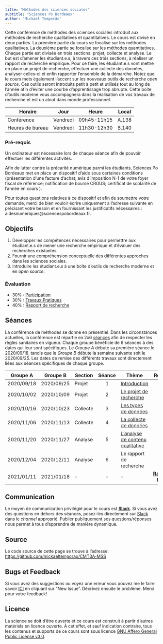 ```yaml
---
title: "Méthodes des sciences sociales"
subtitle: "Sciences Po Bordeaux"
author: "Mickael Temporão"
---
```


Cette conférence de méthodes des sciences sociales introduit aux méthodes de recherche qualitatives et quantitatives. Le cours est divisé en deux parties. La première partie du cours se focalise sur les méthodes qualitatives. La deuxième partie se focalise sur les méthodes quantitatives. Chaque partie est divisée en trois sections: projet, collecte et analyse. Le but est d'amener les étudiant.e.s, à travers ces trois sections, à réaliser un rapport de recherche empirique. Pour ce faire, les étudiant.e.s vont mettre en place un projet de recherche, effectuer une collecte des données, analyser celles-ci et enfin rapporter l'ensemble de la démarche. Notez que le cours mets également l'accent sur les nouveaux outils de recherche *open source*. Ces outils seront introduits petit à petit et utilisés tout au long de l'année afin d'éviter une courbe d'apprentissage trop abrupte. Cette boîte d'outils moderne vous accompagnera dans la réalisation de vos travaux de recherche et est un atout dans monde professionnel.

| Horaire          | Jour          | Heure       | Local |
| -------------    | ------------- | -           | -     |
| Conférence       | Vendredi      | 09h45-11h15 | A.138 |
| Heures de bureau | Vendredi      | 11h30-12h30 | B.140 |


### Pré-requis

Un ordinateur est nécessaire lors de chaque séance afin de pouvoir effectuer les différentes activités.

Afin de lutter contre la précarité numérique parmi les étudiants, Sciences Po Bordeaux met en place un dispositif d'aide sous certaines conditions (présentation d'une facture d'achat; avis d'imposition N-1 de votre foyer fiscal de référence; notification de bourse CROUS; certificat de scolarité de l'année en cours ).

Pour toutes questions relatives à ce dispositif et afin de soumettre votre demande, merci de bien vouloir écrire uniquement à l'adresse suivante en précisant votre besoin et en fournissant les justificatifs nécessaires : aidesnumeriques@sciencespobordeaux.fr.

## Objectifs
1. Développer les compétences nécessaires pour permettre aux étudiant.e.s de mener une recherche empirique et d'évaluer des recherches existantes.
2. Fournir une compréhension conceptuelle des différentes approches dans les sciences sociales.
3. Introduire les étudiant.e.s à une boîte d'outils de recherche moderne et en *open source*.

### Évaluation
- 30% : [Participation](participation.html)
- 30% : [Travaux Pratiques](travaux_pratiques.html)
- 40% : [Rapport de recherche](rapport.html)


## Séances
La conférence de méthodes se donne en présentiel. Dans les circonstances actuelles, la conférence est répartie en 2x6 [séances](seance.html) afin de respecter les règles sanitaires en vigueur. Chaque groupe bénéficie de 6 séances à des dates qui leur sont spécifiques. Le *Groupe A* débute sa première séance le 2020/09/18, tandis que le *Groupe B* débute la semaine suivante soit le 2020/09/25. Les dates de remise des différents travaux sont directement liées aux séances spécifiques de chaque groupe.


| Groupe A   | Groupe B   | Section  | Séance | Thème                                            | Remise                       |
| -          | -          | -        | :-:    | -                                                | :-:                          |
| 2020/09/18 | 2020/09/25 | Projet   | 1      | [Introduction](1_projet_intro.html)                | -                            |
| 2020/10/02 | 2020/10/09 | Projet   | 2      | [Le projet de recherche](2_projet_objet.html)      | -                            |
| 2020/10/16 | 2020/10/23 | Collecte | 3      | [Les types de données](3_types.html)               | **[TP1](tp_01_project)**     |
| 2020/11/06 | 2020/11/13 | Collecte | 4      | [La collecte de données](4_collecte.html)          | -                            |
| 2020/11/20 | 2020/11/27 | Analyse  | 5      | [L'analyse de contenu qualitative](5_analyse.html) | **[TP2](tp_02_data)**        |
| 2020/12/04 | 2020/12/11 | Analyse  | 6      | Le rapport de recherche                          | -                            |
| 2021/01/11 | 2021/01/18 | -        | -      | -                                                | **[Rapport Final](rapport)** |


## Communication
Le moyen de communication privilégié pour le cours est **[Slack](https://spb-methods.slack.com)**.
Si vous avez des questions en dehors des séances, posez-les directement sur [Slack](https://spb-methods.slack.com) dans le *channel* approprié.
Publier publiquement ses questions/réponses nous permet à tous d'apprendre de manière dynamique.


## Source
Le code source de cette page se trouve à l'adresse: [https://github.com/mickaeltemporao/CMT3A-MSS](https://github.com/mickaeltemporao/CMT3A-MSS)

## Bugs et Feedback
Si vous avez des suggestions ou voyez une erreur vous pouvez me le faire savoir [ICI](https://github.com/mickaeltemporao/CMT3A-MSS/issues) en cliquant sur "New Issue". Décrivez ensuite le problème. Merci pour votre feedback!


## Licence
La science se doit d'être ouverte et ce cours est construit à partir d'autres matériels en licence ouverte. À cet effet, et sauf indication contraire, tous les contenus et supports de ce cours sont sous licence [GNU Affero General Public License v3.0](https://spdx.org/licenses/AGPL-3.0-or-later.html).

